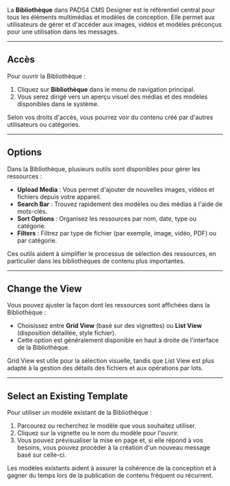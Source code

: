 La **Bibliothèque** dans PADS4 CMS Designer est le référentiel central pour tous les éléments multimédias et modèles de conception. Elle permet aux utilisateurs de gérer et d'accéder aux images, vidéos et modèles préconçus pour une utilisation dans les messages.

***

## Accès

Pour ouvrir la Bibliothèque :

1. Cliquez sur **Bibliothèque** dans le menu de navigation principal.
2. Vous serez dirigé vers un aperçu visuel des médias et des modèles disponibles dans le système.

Selon vos droits d'accès, vous pourrez voir du contenu créé par d'autres utilisateurs ou catégories.

***

## Options

Dans la Bibliothèque, plusieurs outils sont disponibles pour gérer les ressources :

* **Upload Media** : Vous permet d'ajouter de nouvelles images, vidéos et fichiers depuis votre appareil.
* **Search Bar** : Trouvez rapidement des modèles ou des médias à l'aide de mots-clés.
* **Sort Options** : Organisez les ressources par nom, date, type ou catégorie.
* **Filters** : Filtrez par type de fichier (par exemple, image, vidéo, PDF) ou par catégorie.

Ces outils aident à simplifier le processus de sélection des ressources, en particulier dans les bibliothèques de contenu plus importantes.

***

## Change the View

Vous pouvez ajuster la façon dont les ressources sont affichées dans la Bibliothèque :

* Choisissez entre **Grid View** (basé sur des vignettes) ou **List View** (disposition détaillée, style fichier).
* Cette option est généralement disponible en haut à droite de l'interface de la Bibliothèque.

Grid View est utile pour la sélection visuelle, tandis que List View est plus adapté à la gestion des détails des fichiers et aux opérations par lots.

***

## Select an Existing Template

Pour utiliser un modèle existant de la Bibliothèque :

1. Parcourez ou recherchez le modèle que vous souhaitez utiliser.
2. Cliquez sur la vignette ou le nom du modèle pour l'ouvrir.
3. Vous pouvez prévisualiser la mise en page et, si elle répond à vos besoins, vous pouvez procéder à la création d'un nouveau message basé sur celle-ci.

Les modèles existants aident à assurer la cohérence de la conception et à gagner du temps lors de la publication de contenu fréquent ou récurrent.
